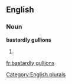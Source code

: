 
==English==

===Noun===
'''bastardly gullions'''

# {{plural of|[[bastardly gullion]]}}

[[Category:English plurals]]

[[fr:bastardly gullions]]